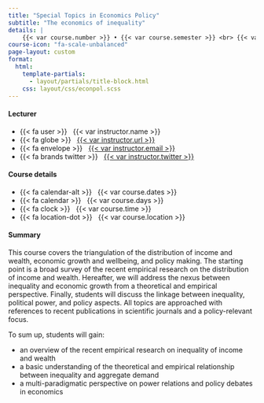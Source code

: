 ```yaml
---
title: "Special Topics in Economics Policy"
subtitle: "The economics of inequality"
details: |
    {{< var course.number >}} • {{< var course.semester >}} <br> {{< var university.name >}}
course-icon: "fa-scale-unbalanced"
page-layout: custom
format:
  html:
    template-partials:
      - layout/partials/title-block.html
    css: layout/css/econpol.scss
---
```


::: {.home}

::: {.grid .course-details}

::: {.g-col-12 .g-col-sm-6 .g-col-md-4}
#### Lecturer

- {{< fa user >}} &nbsp; {{< var instructor.name >}}
- {{< fa globe >}} &nbsp; [{{< var instructor.url >}}]({{< var instructor.url >}})
- {{< fa envelope >}} &nbsp; <a href="mailto:{{< var instructor.email >}}">{{< var instructor.email >}}</a>
- {{< fa brands twitter >}} &nbsp; [{{< var instructor.twitter >}}](https://www.twitter.com/{{< var instructor.twitter >}})
:::

::: {.g-col-12 .g-col-sm-6 .g-col-md-4}
#### Course details

- {{< fa calendar-alt >}} &nbsp; {{< var course.dates >}}
- {{< fa calendar >}} &nbsp; {{< var course.days >}}
- {{< fa clock >}} &nbsp; {{< var course.time >}}
- {{< fa location-dot >}} &nbsp; {{< var course.location >}}
:::

:::


#### Summary

This course covers the triangulation of the distribution of income and wealth, economic growth and wellbeing, and policy making. The starting point is a broad survey of the recent empirical research on the distribution of income and wealth. Hereafter, we will address the nexus between inequality and economic growth from a theoretical and empirical perspective. Finally, students will discuss the linkage between inequality, political power, and policy aspects. All topics are approached with references to recent publications in scientific journals and a policy-relevant focus.

To sum up, students will gain:

- an overview of the recent empirical research on inequality of income and wealth
- a basic understanding of the theoretical and empirical relationship between inequality and aggregate demand
- a multi-paradigmatic perspective on power relations and policy debates in economics

:::
